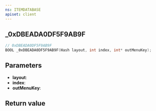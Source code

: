 ```yaml
---
ns: ITEMDATABASE
apiset: client
---
```

## _0xDBEADA0DF5F9AB9F

```c
// 0xDBEADA0DF5F9AB9F
BOOL _0xDBEADA0DF5F9AB9F(Hash layout, int index, int* outMenuKey);
```


## Parameters
* **layout**:
* **index**:
* **outMenuKey**:

## Return value